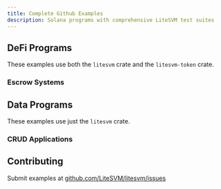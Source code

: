 ```yaml
---
title: Complete Github Examples
description: Solana programs with comprehensive LiteSVM test suites
---
```



## DeFi Programs

These examples use both the `litesvm` crate and the `litesvm-token` crate.

### Escrow Systems

<Cards>
  <Card
    title="Pinocchio Escrow"
    description="Lightweight escrow using Pinocchio framework"
    href="https://github.com/LiteSVM/litesvm-pinocchio-escrow-example"
  />
  <Card
    title="Anchor Escrow"
    description="Escrow implementation using Anchor framework"
    href="https://github.com/LiteSVM/litesvm-anchor-escrow-example"
  />
</Cards>

## Data Programs

These examples use just the `litesvm` crate.

### CRUD Applications

<Cards>
  <Card
    title="Anchor CRUD"
    description="Data management with Anchor's type safety"
    href="https://github.com/LiteSVM/litesvm-anchor-crud-example"
  />
  <Card
    title="Native CRUD"
    description="Pure Solana SDK implementation"
    href="https://github.com/LiteSVM/litesvm-native-crud-example"
  />
</Cards>

## Contributing

Submit examples at [github.com/LiteSVM/litesvm/issues](https://github.com/LiteSVM/litesvm/issues)
